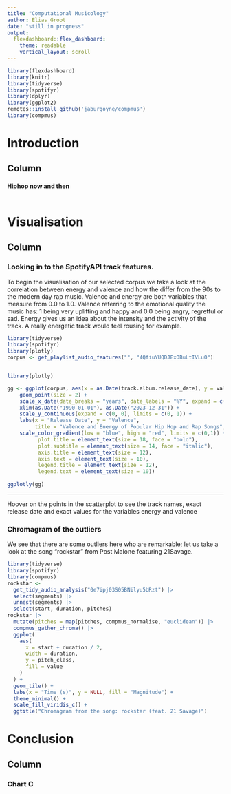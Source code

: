 ```yaml
---
title: "Computational Musicology"
author: Elias Groot
date: "still in progress"
output: 
  flexdashboard::flex_dashboard:
    theme: readable
    vertical_layout: scroll
---
```


```r
library(flexdashboard)
library(knitr)
library(tidyverse)
library(spotifyr)
library(dplyr)
library(ggplot2)
remotes::install_github('jaburgoyne/compmus')
library(compmus)
```
Introduction
==============================
Column  
-----------------------------------------------------------------------

#### Hiphop now and then


```r

```



 

Visualisation    
================================
Column 
-----------------------------------------------------------------------

### Looking in to the SpotifyAPI track features. 
To begin the visualisation of our selected corpus we take a look at the correlation between energy and valence and how the differ from the 90s to the modern day rap music. Valence and energy are both variables that measure from 0.0 to 1.0. Valence referring to the emotional quality the music has: 1 being very uplifting and happy and 0.0 being angry, regretful or sad. Energy gives us an idea about the intensity and the activity of the track. A really energetic track would feel rousing for example.  

```r
library(tidyverse)
library(spotifyr)
library(plotly)
corpus <- get_playlist_audio_features("", "4QfiuYUQDJExOBuLtIVLuO")


library(plotly)

gg <- ggplot(corpus, aes(x = as.Date(track.album.release_date), y = valence, color = energy, text = paste(track.name))) +
    geom_point(size = 2) +
    scale_x_date(date_breaks = "years", date_labels = "%Y", expand = c(0, 0)) +
    xlim(as.Date("1990-01-01"), as.Date("2023-12-31")) + 
    scale_y_continuous(expand = c(0, 0), limits = c(0, 1)) +
    labs(x = "Release Date", y = "Valence",
         title = "Valence and Energy of Popular Hip Hop and Rap Songs", subtitle = "90s vs 2015-2023", color = "Energy") +
    scale_color_gradient(low = "blue", high = "red", limits = c(0,1)) +         theme_bw() +theme(panel.grid = element_blank(),
          plot.title = element_text(size = 18, face = "bold"),
          plot.subtitle = element_text(size = 14, face = "italic"),
          axis.title = element_text(size = 12),
          axis.text = element_text(size = 10),
          legend.title = element_text(size = 12),
          legend.text = element_text(size = 10))
    
ggplotly(gg)
```
***
Hoover on the points in the scatterplot to see the track names, exact release date and exact values for the variables energy and valence

### Chromagram of the outliers 
We see that there are some outliers here who are remarkable; let us take a look at the song "rockstar" from Post Malone featuring 21Savage. 
```r
library(tidyverse)
library(spotifyr)
library(compmus)
rockstar <-
  get_tidy_audio_analysis("0e7ipj03S05BNilyu5bRzt") |>
  select(segments) |>
  unnest(segments) |>
  select(start, duration, pitches)
rockstar |>
  mutate(pitches = map(pitches, compmus_normalise, "euclidean")) |>
  compmus_gather_chroma() |> 
  ggplot(
    aes(
      x = start + duration / 2,
      width = duration,
      y = pitch_class,
      fill = value
    )
  ) +
  geom_tile() +
  labs(x = "Time (s)", y = NULL, fill = "Magnitude") +
  theme_minimal() +
  scale_fill_viridis_c() +
  ggtitle("Chromagram from the song: rockstar (feat. 21 Savage)")
```

Conclusion
=============================
Column
-----------------------------------------------------------------------
### Chart C

```r

```

